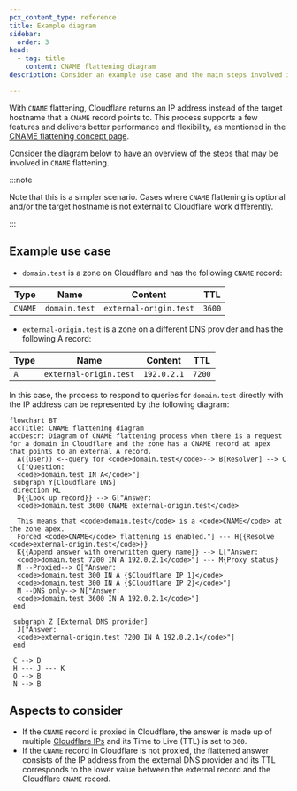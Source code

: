 ```yaml
---
pcx_content_type: reference
title: Example diagram
sidebar:
  order: 3
head:
  - tag: title
    content: CNAME flattening diagram
description: Consider an example use case and the main steps involved in CNAME flattening.

---
```



With `CNAME` flattening, Cloudflare returns an IP address instead of the target hostname that a `CNAME` record points to.
This process supports a few features and delivers better performance and flexibility, as mentioned in the [CNAME flattening concept page](/dns/cname-flattening/).

Consider the diagram below to have an overview of the steps that may be involved in `CNAME` flattening.

:::note

Note that this is a simpler scenario. Cases where `CNAME` flattening is optional and/or the target hostname is not external to Cloudflare work differently. 

:::

## Example use case

* `domain.test` is a zone on Cloudflare and has the following `CNAME` record:

<Example>

| Type       | Name          | Content                | TTL    |
| ---------- | ------------- | ---------------------- | ------ |
| `CNAME`    | `domain.test` | `external-origin.test` | `3600` |

</Example>

* `external-origin.test` is a zone on a different DNS provider and has the following A record:

<Example>

| Type       | Name                   | Content     | TTL    |
| ---------- | ---------------------- | ----------- | ------ |
| `A`        | `external-origin.test` | `192.0.2.1` | `7200` |

</Example>

In this case, the process to respond to queries for `domain.test` directly with the IP address can be represented by the following diagram:

```mermaid
flowchart BT
accTitle: CNAME flattening diagram
accDescr: Diagram of CNAME flattening process when there is a request for a domain in Cloudflare and the zone has a CNAME record at apex that points to an external A record.
  A((User)) <--query for <code>domain.test</code>--> B[Resolver] --> C
  C["Question:
  <code>domain.test IN A</code>"]
 subgraph Y[Cloudflare DNS]
 direction RL
  D{{Look up record}} --> G["Answer:
  <code>domain.test 3600 CNAME external-origin.test</code>

  This means that <code>domain.test</code> is a <code>CNAME</code> at the zone apex.
  Forced <code>CNAME</code> flattening is enabled."] --- H{{Resolve <code>external-origin.test</code>}}
  K{{Append answer with overwritten query name}} --> L["Answer:
  <code>domain.test 7200 IN A 192.0.2.1</code>"] --- M{Proxy status}
  M --Proxied--> O["Answer:
  <code>domain.test 300 IN A {$Cloudflare IP 1}</code>
  <code>domain.test 300 IN A {$Cloudflare IP 2}</code>"]
  M --DNS only--> N["Answer:
  <code>domain.test 3600 IN A 192.0.2.1</code>"]
 end

 subgraph Z [External DNS provider]
  J["Answer:
  <code>external-origin.test 7200 IN A 192.0.2.1</code>"]
 end

 C --> D
 H --- J --- K
 O --> B
 N --> B
```

## Aspects to consider

* If the `CNAME` record is proxied in Cloudflare, the answer is made up of multiple [Cloudflare IPs](https://www.cloudflare.com/ips/) and its Time to Live (TTL) is set to `300`.
* If the `CNAME` record in Cloudflare is not proxied, the flattened answer consists of the IP address from the external DNS provider and its TTL corresponds to the lower value between the external record and the Cloudflare `CNAME` record.
